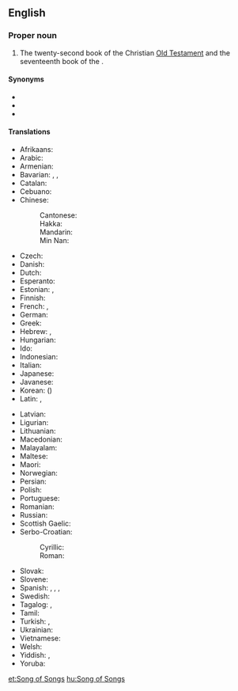 {{book of the Bible|Song of Solomon}}
==English==

===Proper noun===
{{en-proper noun|head=[[song|Song]] of Songs}}

# {{lb|en|biblical}} The twenty-second book of the Christian [[Old Testament]] and the seventeenth book of the {{w|Hebrew Bible}}.

====Synonyms====
* {{l|en|Canticles}}
* {{l|en|Canticle of Canticles}}
* {{l|en|Song of Solomon}}

====Translations====
{{trans-top|book of the Bible}}
* Afrikaans: {{t|af|Hooglied}}
* Arabic: {{t|ar|سِفْرُ نَشِيدِ الْأَنْشَادِ}}
* Armenian: {{t|hy|Երգ երգոց}}
* Bavarian: {{t|bar|Hohes Liad}}, {{t|bar|Hoheliad}}, {{t|bar|Hoheliad vom Salomo}}
* Catalan: {{t|ca|Càntic dels Càntics|m}}
* Cebuano: {{t|ceb|Awit sa mga Awit}}
* Chinese:
*: Cantonese: {{t|yue|雅歌|tr=ngaa5 go1|sc=Hani}}
*: Hakka: {{t|hak|雅歌|tr=Ngá-kô|sc=Hani}}
*: Mandarin: {{t+|cmn|雅歌|tr=Yǎgē|sc=Hani}}
*: Min Nan: {{t|nan|雅歌|tr=Ngá-ko|sc=Hani}}
* Czech: {{t|cs|Píseň písní|p}}
* Danish: {{t|da|Højsangen|n}}
* Dutch: {{t+|nl|Hooglied|n}}
* Esperanto: {{t|eo|Alta Kanto de Salomono}}
* Estonian: {{t|et|Ülemlaul}}, {{t|et|Saalomoni ülemlaul}}
* Finnish: {{t+|fi|Laulujen laulu}}
* French: {{t|fr|Cantique de Solomon|m}}, {{t|fr|Cantique de Cantiques}}
* German: {{t|de|Hoheslied|n}}
* Greek: {{t|el|Άσμα Ασμάτων|n}}
* Hebrew: {{t+|he|שִׁיר הַשִּׁירִים|tr=shir ha-shirím|sc=Hebr}}, {{t|he|שִׁיר הַשִּׁירִים אֲשֶׁר לִשְׁלֹמֹה|tr=shir ha-shirím 'ashér lish'lomó|sc=Hebr}}
* Hungarian: {{t+|hu|Énekek éneke}}
* Ido: {{t+|io|Kanto|m}}
* Indonesian: {{t|id|Kitab Kidung Agung}}
* Italian: {{t|it|Cantico dei cantici|m}}
* Japanese: {{t|ja|雅歌|tr=がか, Gaka}}
* Javanese: {{t|jv|Kidung Agung}}
* Korean: {{t|ko|^아가|sc=Hang}} ({{t+|ko|雅歌|sc=Hani}})
* Latin: {{t+|la|Canticum Canticorum|n}}, {{t|la|Canticum Solomonis|n}}
{{trans-mid}}
* Latvian: {{t|lv|Augstā Dziesma|m}}
* Ligurian: {{t|lij|Cantego di Canteghi}}
* Lithuanian: {{t+|lt|Giesmių giesmė}}
* Macedonian: {{t|mk|Песна над песните|f}}
* Malayalam: {{t|ml|ഉത്തമഗീതം|tr=Uththmgīth'|sc=Mlym}}
* Maltese: {{t|mt|L-Għanja tal-Għanjiet}}
* Maori: {{t|mi|Waiata a Horomona}}
* Norwegian: {{t|no|Høgsongen|m}}
* Persian: {{t|fa|غزل غزل‌های سلیمان|sc=fa-Arab}}
* Polish: {{t|pl|Pieśń nad pieśniami|f}}
* Portuguese: {{t+|pt|Cântico dos Cânticos|m}}
* Romanian: {{t|ro|Cântarea Cântărilor}}
* Russian: {{t|ru|Песнь пе́сней Соломо́на}}
* Scottish Gaelic: {{t|gd|Dàn Sholaimh}}
* Serbo-Croatian:
*: Cyrillic: {{t|sh|Песма над песмама}}
*: Roman: {{t|sh|Pesma nad pesmama}}
* Slovak: {{t|sk|Pieseň piesní}}
* Slovene: {{t+|sl|Visoka pesem}}
* Spanish: {{t+|es|Cantar de los Cantares|m}}, {{t|es|Cantar de Salomón}}, {{t|es|Cantar de los Cantares de Salomón|m}}, {{t|es|Cantares|m-p}}
* Swedish: {{t+|sv|Höga Visan}}
* Tagalog: {{t|tl|Awit ng mga Awit}}, {{t+|tl|Ang Awit ni Solomon}}
* Tamil: {{t|ta|இனிமைமிகு பாடல்|tr=Inimaimiku Pāṭl|sc=Taml}}
* Turkish: {{t|tr|Ezgiler Ezgisi}}, {{t|tr|Süleyman'ın Ezgiler Ezgisi}}
* Ukrainian: {{t|uk|Пі́сня над пі́снями}}
* Vietnamese: {{t|vi|Sách Diễm ca}}
* Welsh: {{t|cy|Caniad Solomon}}
* Yiddish: {{t|yi|שיר־השירים|tr=shir-hashirem|m}}, {{t|yi|שיר השירים אשר לשלמה|tr=shir hashirem asher leshloyme|m}}
* Yoruba: {{t|yo|Orin Solomoni}}
{{trans-bottom}}

[[et:Song of Songs]]
[[hu:Song of Songs]]